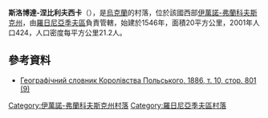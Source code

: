 {{coord|48|49|39|N|24|15|44|E|scale:30000|display=title}}

'''斯洛博達-涅比利夫西卡'''（{{lang-uk|Слобода-Небилівська}}），是[[烏克蘭|烏克蘭]]的村落，位於該國西部[[伊萬諾-弗蘭科夫斯克州|伊萬諾-弗蘭科夫斯克州]]，由[[羅日尼亞季夫區|羅日尼亞季夫區]]負責管轄，始建於1546年，面積20平方公里，2001年人口424，人口密度每平方公里21.2人。

==參考資料==
*[http://dir.icm.edu.pl/pl/Slownik_geograficzny/Tom_VII/43 Географічний словник Королівства Польського, 1886, т. 10, стор. 801 (9)] {{Wayback|url=http://dir.icm.edu.pl/pl/Slownik_geograficzny/Tom_VII/43 |date=20110306214845 }}

{{DEFAULTSORT:Слобода-Небилівська}}
[[Category:伊萬諾-弗蘭科夫斯克州村落|Category:伊萬諾-弗蘭科夫斯克州村落]]
[[Category:羅日尼亞季夫區村落|Category:羅日尼亞季夫區村落]]


{{IvanoFrankivsk-geo-stub}}
